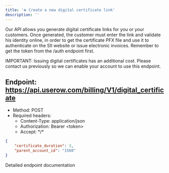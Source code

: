 ```yaml
---
title: '➕ Create a new digital certificate link'
description: ''
---
```


Our API allows you generate digital certificate links for you or your customers. Once generated, the customer must enter
the link and validate his identity online, in order to get the certificate PFX file and use it to authenticate on the SII
website or issue electronic invoices. Remember to get the token from the /auth endpoint first.

IMPORTANT: Issuing digital certificates has an additional cost. Please contact us previously so we can enable your account to
use this endpoint.


## Endpoint: https://api.userow.com/billing/V1/digital_certificate
* Method: POST
* Required headers:
  * Content-Type: application/json
  * Authorization: Bearer \<token\>
  * Accept: \*/\*

```json
{
    "certificate_duration": 3,
    "parent_account_id": "1560"
}
```


<CardGroup cols={1}>
    <Card
        title="API Reference POST /digital_certificate"
        icon="terminal"
        href="/api-reference/endpoint/create-a-new-digital-certificate-link"
    >
        Detailed endpoint documentation
    </Card>
</CardGroup>